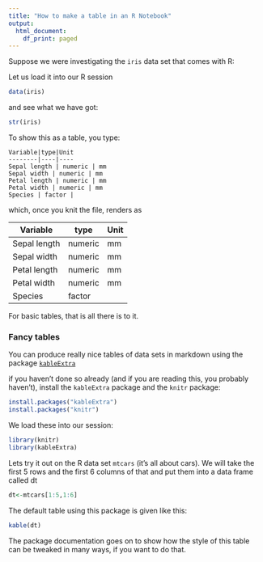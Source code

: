 ```yaml
---
title: "How to make a table in an R Notebook"
output:
  html_document:
    df_print: paged
---
```


Suppose we were investigating the `iris` data set that comes with R:

Let us load it into our R session

```r
data(iris)
```

and see what we have got:

```r
str(iris)
```

To show this as a table, you type:

```
Variable|type|Unit
--------|----|----
Sepal length | numeric | mm
Sepal width | numeric | mm
Petal length | numeric | mm
Petal width | numeric | mm
Species | factor |
```

which, once you knit the file, renders as 

Variable|type|Unit
--------|----|----
Sepal length | numeric | mm
Sepal width | numeric | mm
Petal length | numeric | mm
Petal width | numeric | mm
Species | factor |

For basic tables, that is all there is to it.

### Fancy tables

You can produce really nice tables of data sets in markdown using the package [`kableExtra`](http://haozhu233.github.io/kableExtra/awesome_table_in_html.html)

if you haven't done so already (and if you are reading this, you probably haven't), install the `kableExtra` package and the `knitr` package:

```r
install.packages("kableExtra")
install.packages("knitr")
```

We load these into our session:

```r
library(knitr)
library(kableExtra)
```

Lets try it out on the R data set `mtcars` (it's all about cars). We will take the first 5 rows and the first 6 columns of that and put them into a data frame called dt

```r
dt<-mtcars[1:5,1:6]
```

The default table using this package is given like this:

```r
kable(dt)
```

The package documentation goes on to show how the style of this table can be tweaked in many ways, if you want to do that.







